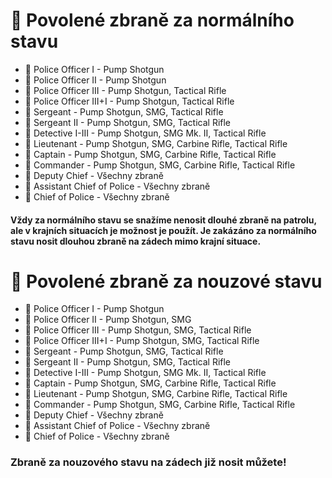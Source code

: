 # 🔫 Povolené zbraně za normálního stavu

- 👮 Police Officer I - Pump Shotgun
- 👮 Police Officer II - Pump Shotgun
- 👮 Police Officer III - Pump Shotgun, Tactical Rifle
- 👮 Police Officer III+I - Pump Shotgun, Tactical Rifle
- 👮 Sergeant - Pump Shotgun, SMG, Tactical Rifle
- 👮 Sergeant II - Pump Shotgun, SMG, Tactical Rifle
- 👮 Detective I-III - Pump Shotgun, SMG Mk. II, Tactical Rifle
- 👮 Lieutenant - Pump Shotgun, SMG, Carbine Rifle, Tactical Rifle
- 👮 Captain - Pump Shotgun, SMG, Carbine Rifle, Tactical Rifle
- 👮 Commander - Pump Shotgun, SMG, Carbine Rifle, Tactical Rifle
- 👮 Deputy Chief - Všechny zbraně
- 👮 Assistant Chief of Police - Všechny zbraně
- 👮 Chief of Police - Všechny zbraně

#### **Vždy za normálního stavu se snažíme nenosit dlouhé zbraně na patrolu, ale v krajních situacích je možnost je použít. Je zakázáno za normálního stavu nosit dlouhou zbraně na zádech mimo krajní situace.**

# 🔫 Povolené zbraně za nouzové stavu
- 👮 Police Officer I - Pump Shotgun
- 👮 Police Officer II -  Pump Shotgun, SMG
- 👮 Police Officer III -  Pump Shotgun, SMG, Tactical Rifle
- 👮 Police Officer III+I -  Pump Shotgun, SMG, Tactical Rifle
- 👮 Sergeant -  Pump Shotgun, SMG, Tactical Rifle
- 👮 Sergeant II -  Pump Shotgun, SMG, Tactical Rifle
- 👮 Detective I-III -  Pump Shotgun, SMG Mk. II, Tactical Rifle
- 👮 Captain -  Pump Shotgun, SMG, Carbine Rifle, Tactical Rifle
- 👮 Lieutenant - Pump Shotgun, SMG, Carbine Rifle, Tactical Rifle
- 👮 Commander - Pump Shotgun, SMG, Carbine Rifle, Tactical Rifle
- 👮 Deputy Chief - Všechny zbraně
- 👮 Assistant Chief of Police - Všechny zbraně
- 👮 Chief of Police - Všechny zbraně

### **Zbraně za nouzového stavu na zádech již nosit můžete!**
